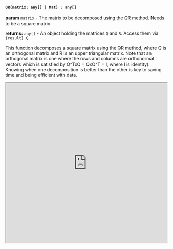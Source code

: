 

#### `QR(matrix: any[] | Mat) : any[]`

**param** `matrix` - The matrix to be decomposed using the QR method. Needs to be a square matrix.

**returns:** `any[]` - An object holding the matrices `Q` and `R`. Access them via `{result}.Q`

This function decomposes a square matrix using the QR method, where Q is an orthogonal matrix and R is an upper triangular matrix. Note that an orthogonal matrix is one where the rows and columns are orthonormal vectors which is satisfied by Q^TxQ = QxQ^T = I, where I is identity). Knowing when one decomposition is better than the other is key to saving time and being efficient with data.


<iframe src="https://hlab.app/s/docs/QR_hbook"
    width="100%"
    height="500px"/>
